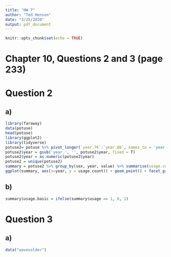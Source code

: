 ```yaml
---
title: "HW 7"
author: "Ted Henson"
date: "3/25/2020"
output: pdf_document
---
```


```r
knitr::opts_chunk$set(echo = TRUE)
```


# Chapter 10, Questions 2 and 3 (page 233)

# Question 2
## a)
```r
library(faraway)
data(potuse)
head(potuse)
library(ggplot2)
library(tidyverse)
potuse2= potuse %>% pivot_longer(`year.76`:`year.80`, names_to = 'year')
potuse2$year = gsub('year.', '', potuse2$year, fixed = T)
potuse2$year = as.numeric(potuse2$year)
potuse2 = unique(potuse2)
summary = potuse2 %>% group_by(sex, year, value) %>% summarise(usage.count = sum(count))
ggplot(summary, aes(x=year, y = usage.count)) + geom_point() + facet_grid(sex ~ value)
```
## b)
```r
summary$usage.basic = ifelse(summary$usage == 1, 0, 1)
```


# Question 3
## a)
```r
data("wavesolder")
```

